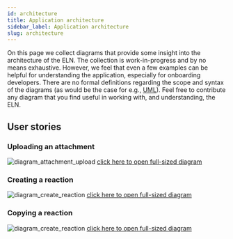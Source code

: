 ```yaml
---
id: architecture
title: Application architecture
sidebar_label: Application architecture
slug: architecture
---
```


On this page we collect diagrams that provide some insight into the architecture of the ELN.
The collection is work-in-progress and by no means exhaustive.
However, we feel that even a few examples can be helpful for understanding the application, especially for onboarding developers.
There are no formal definitions regarding the scope and syntax of the diagrams (as would be the case for e.g., [UML](https://en.wikipedia.org/wiki/Unified_Modeling_Language)).
Feel free to contribute any diagram that you find useful in working with, and understanding, the ELN.

## User stories

### Uploading an attachment
![diagram_attachment_upload](/img/diagram_attachment_upload.svg)
[click here to open full-sized diagram](/img/diagram_attachment_upload.svg)

### Creating a reaction
![diagram_create_reaction](/img/diagram_create_reaction.svg)
[click here to open full-sized diagram](/img/diagram_create_reaction.svg)

### Copying a reaction
![diagram_create_reaction](/img/diagram_copy_reaction.svg)
[click here to open full-sized diagram](/img/diagram_copy_reaction.svg)



